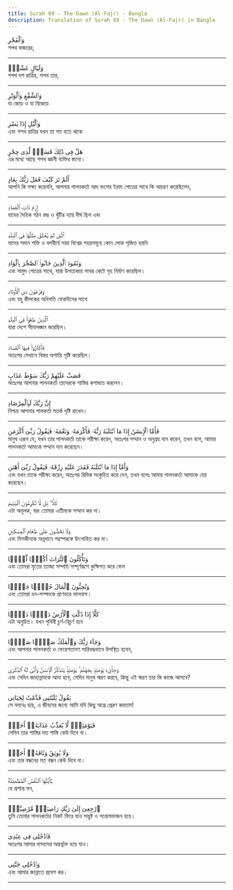 ```yaml
---
title: Surah 89 - The Dawn (Al-Fajr) - Bangla
description: Translation of Surah 89 - The Dawn (Al-Fajr) in Bangla
---
```





<Aside type="quran" title="1">
وَٱلْفَجْرِ
</Aside>

<Aside type="reference" title="1">
শপথ ফজরের,
</Aside>

---

<Aside type="quran" title="2">
وَلَيَالٍ عَشْرٍۢ
</Aside>

<Aside type="reference" title="2">
শপথ দশ রাত্রির, শপথ তার,
</Aside>

---

<Aside type="quran" title="3">
وَٱلشَّفْعِ وَٱلْوَتْرِ
</Aside>

<Aside type="reference" title="3">
যা জোড় ও যা বিজোড়
</Aside>

---

<Aside type="quran" title="4">
وَٱلَّيْلِ إِذَا يَسْرِ
</Aside>

<Aside type="reference" title="4">
এবং শপথ রাত্রির যখন তা গত হতে থাকে
</Aside>

---

<Aside type="quran" title="5">
هَلْ فِى ذَٰلِكَ قَسَمٌۭ لِّذِى حِجْرٍ
</Aside>

<Aside type="reference" title="5">
এর মধ্যে আছে শপথ জ্ঞানী ব্যক্তির জন্যে।
</Aside>

---

<Aside type="quran" title="6">
أَلَمْ تَرَ كَيْفَ فَعَلَ رَبُّكَ بِعَادٍ
</Aside>

<Aside type="reference" title="6">
আপনি কি লক্ষ্য করেননি, আপনার পালনকর্তা আদ বংশের ইরাম গোত্রের সাথে কি আচরণ করেছিলেন,
</Aside>

---

<Aside type="quran" title="7">
إِرَمَ ذَاتِ ٱلْعِمَادِ
</Aside>

<Aside type="reference" title="7">
যাদের দৈহিক গঠন স্তম্ভ ও খুঁটির ন্যায় দীর্ঘ ছিল এবং
</Aside>

---

<Aside type="quran" title="8">
ٱلَّتِى لَمْ يُخْلَقْ مِثْلُهَا فِى ٱلْبِلَٰدِ
</Aside>

<Aside type="reference" title="8">
যাদের সমান শক্তি ও বলবীর্যে সারা বিশ্বের শহরসমূহে কোন লোক সৃজিত হয়নি
</Aside>

---

<Aside type="quran" title="9">
وَثَمُودَ ٱلَّذِينَ جَابُوا۟ ٱلصَّخْرَ بِٱلْوَادِ
</Aside>

<Aside type="reference" title="9">
এবং সামুদ গোত্রের সাথে, যারা উপত্যকায় পাথর কেটে গৃহ নির্মাণ করেছিল।
</Aside>

---

<Aside type="quran" title="10">
وَفِرْعَوْنَ ذِى ٱلْأَوْتَادِ
</Aside>

<Aside type="reference" title="10">
এবং বহু কীলকের অধিপতি ফেরাউনের সাথে
</Aside>

---

<Aside type="quran" title="11">
ٱلَّذِينَ طَغَوْا۟ فِى ٱلْبِلَٰدِ
</Aside>

<Aside type="reference" title="11">
যারা দেশে সীমালঙ্ঘন করেছিল।
</Aside>

---

<Aside type="quran" title="12">
فَأَكْثَرُوا۟ فِيهَا ٱلْفَسَادَ
</Aside>

<Aside type="reference" title="12">
অতঃপর সেখানে বিস্তর অশান্তি সৃষ্টি করেছিল।
</Aside>

---

<Aside type="quran" title="13">
فَصَبَّ عَلَيْهِمْ رَبُّكَ سَوْطَ عَذَابٍ
</Aside>

<Aside type="reference" title="13">
অতঃপর আপনার পালনকর্তা তাদেরকে শাস্তির কশাঘাত করলেন।
</Aside>

---

<Aside type="quran" title="14">
إِنَّ رَبَّكَ لَبِٱلْمِرْصَادِ
</Aside>

<Aside type="reference" title="14">
নিশ্চয় আপনার পালকর্তা সতর্ক দৃষ্টি রাখেন।
</Aside>

---

<Aside type="quran" title="15">
فَأَمَّا ٱلْإِنسَٰنُ إِذَا مَا ٱبْتَلَىٰهُ رَبُّهُۥ فَأَكْرَمَهُۥ وَنَعَّمَهُۥ فَيَقُولُ رَبِّىٓ أَكْرَمَنِ
</Aside>

<Aside type="reference" title="15">
মানুষ এরূপ যে, যখন তার পালনকর্তা তাকে পরীক্ষা করেন, অতঃপর সম্মান ও অনুগ্রহ দান করেন, তখন বলে, আমার পালনকর্তা আমাকে সম্মান দান করেছেন।
</Aside>

---

<Aside type="quran" title="16">
وَأَمَّآ إِذَا مَا ٱبْتَلَىٰهُ فَقَدَرَ عَلَيْهِ رِزْقَهُۥ فَيَقُولُ رَبِّىٓ أَهَٰنَنِ
</Aside>

<Aside type="reference" title="16">
এবং যখন তাকে পরীক্ষা করেন, অতঃপর রিযিক সংকুচিত করে দেন, তখন বলেঃ আমার পালনকর্তা আমাকে হেয় করেছেন।
</Aside>

---

<Aside type="quran" title="17">
كَلَّا ۖ بَل لَّا تُكْرِمُونَ ٱلْيَتِيمَ
</Aside>

<Aside type="reference" title="17">
এটা অমূলক, বরং তোমরা এতীমকে সম্মান কর না।
</Aside>

---

<Aside type="quran" title="18">
وَلَا تَحَٰٓضُّونَ عَلَىٰ طَعَامِ ٱلْمِسْكِينِ
</Aside>

<Aside type="reference" title="18">
এবং মিসকীনকে অন্নদানে পরস্পরকে উৎসাহিত কর না।
</Aside>

---

<Aside type="quran" title="19">
وَتَأْكُلُونَ ٱلتُّرَاثَ أَكْلًۭا لَّمًّۭا
</Aside>

<Aside type="reference" title="19">
এবং তোমরা মৃতের ত্যাজ্য সম্পত্তি সম্পূর্ণরূপে কুক্ষিগত করে ফেল
</Aside>

---

<Aside type="quran" title="20">
وَتُحِبُّونَ ٱلْمَالَ حُبًّۭا جَمًّۭا
</Aside>

<Aside type="reference" title="20">
এবং তোমরা ধন-সম্পদকে প্রাণভরে ভালবাস।
</Aside>

---

<Aside type="quran" title="21">
كَلَّآ إِذَا دُكَّتِ ٱلْأَرْضُ دَكًّۭا دَكًّۭا
</Aside>

<Aside type="reference" title="21">
এটা অনুচিত। যখন পৃথিবী চুর্ণ-বিচুর্ণ হবে
</Aside>

---

<Aside type="quran" title="22">
وَجَآءَ رَبُّكَ وَٱلْمَلَكُ صَفًّۭا صَفًّۭا
</Aside>

<Aside type="reference" title="22">
এবং আপনার পালনকর্তা ও ফেরেশতাগণ সারিবদ্ধভাবে উপস্থিত হবেন,
</Aside>

---

<Aside type="quran" title="23">
وَجِا۟ىٓءَ يَوْمَئِذٍۭ بِجَهَنَّمَ ۚ يَوْمَئِذٍۢ يَتَذَكَّرُ ٱلْإِنسَٰنُ وَأَنَّىٰ لَهُ ٱلذِّكْرَىٰ
</Aside>

<Aside type="reference" title="23">
এবং সেদিন জাহান্নামকে আনা হবে, সেদিন মানুষ স্মরণ করবে, কিন্তু এই স্মরণ তার কি কাজে আসবে?
</Aside>

---

<Aside type="quran" title="24">
يَقُولُ يَٰلَيْتَنِى قَدَّمْتُ لِحَيَاتِى
</Aside>

<Aside type="reference" title="24">
সে বলবেঃ হায়, এ জীবনের জন্যে আমি যদি কিছু অগ্রে প্রেরণ করতাম!
</Aside>

---

<Aside type="quran" title="25">
فَيَوْمَئِذٍۢ لَّا يُعَذِّبُ عَذَابَهُۥٓ أَحَدٌۭ
</Aside>

<Aside type="reference" title="25">
সেদিন তার শাস্তির মত শাস্তি কেউ দিবে না।
</Aside>

---

<Aside type="quran" title="26">
وَلَا يُوثِقُ وَثَاقَهُۥٓ أَحَدٌۭ
</Aside>

<Aside type="reference" title="26">
এবং তার বন্ধনের মত বন্ধন কেউ দিবে না।
</Aside>

---

<Aside type="quran" title="27">
يَٰٓأَيَّتُهَا ٱلنَّفْسُ ٱلْمُطْمَئِنَّةُ
</Aside>

<Aside type="reference" title="27">
হে প্রশান্ত মন,
</Aside>

---

<Aside type="quran" title="28">
ٱرْجِعِىٓ إِلَىٰ رَبِّكِ رَاضِيَةًۭ مَّرْضِيَّةًۭ
</Aside>

<Aside type="reference" title="28">
তুমি তোমার পালনকর্তার নিকট ফিরে যাও সন্তুষ্ট ও সন্তোষভাজন হয়ে।
</Aside>

---

<Aside type="quran" title="29">
فَٱدْخُلِى فِى عِبَٰدِى
</Aside>

<Aside type="reference" title="29">
অতঃপর আমার বান্দাদের অন্তর্ভুক্ত হয়ে যাও।
</Aside>

---

<Aside type="quran" title="30">
وَٱدْخُلِى جَنَّتِى
</Aside>

<Aside type="reference" title="30">
এবং আমার জান্নাতে প্রবেশ কর।
</Aside>

---

